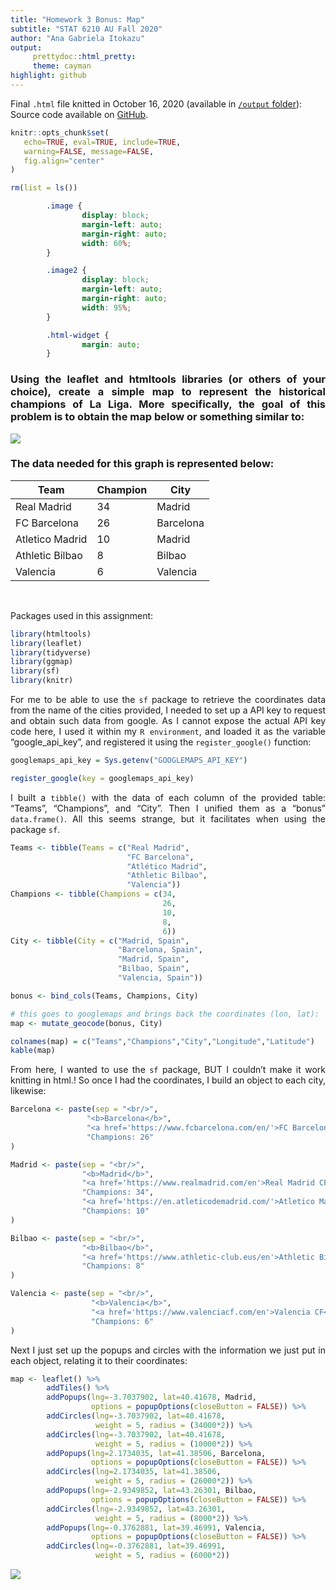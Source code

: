 ```yaml
---
title: "Homework 3 Bonus: Map"
subtitle: "STAT 6210 AU Fall 2020"
author: "Ana Gabriela Itokazu"
output:
     prettydoc::html_pretty:
     theme: cayman
highlight: github
---
```


Final `.html` file knitted in October 16, 2020 (available in [`/output` folder](https://github.com/AU-R-Programming/HW3-Gabii/tree/main/output)): Source code available on [GitHub](https://github.com/AU-R-Programming/HW3-Gabii/blob/main/bonus/map.Rmd).

```r
knitr::opts_chunk$set(
   echo=TRUE, eval=TRUE, include=TRUE,
   warning=FALSE, message=FALSE,
   fig.align="center"
)
```

```r
rm(list = ls())
```

```css

        .image {
                display: block;
                margin-left: auto;
                margin-right: auto;
                width: 60%;
        }

        .image2 {
                display: block;
                margin-left: auto;
                margin-right: auto;
                width: 95%;
        }

        .html-widget {
                margin: auto;
        }

```

<div style="text-align: justify">

### Using the leaflet and htmltools libraries (or others of your choice), create a simple map to represent the historical champions of La Liga. More specifically, the goal of this problem is to obtain the map below or something similar to:

</div>

<div class="image" id="example">
<img src="mapz.png"/>
</div>

<div style="text-align: justify">

### The data needed for this graph is represented below:

| Team            | Champion | City      |
|-----------------|----------|-----------|
| Real Madrid     | 34       | Madrid    |
| FC Barcelona    | 26       | Barcelona |
| Atletico Madrid | 10       | Madrid    |
| Athletic Bilbao | 8        | Bilbao    |
| Valencia        | 6        | Valencia  |

\

</div>

Packages used in this assignment:

```r

library(htmltools)
library(leaflet)
library(tidyverse)
library(ggmap)
library(sf)
library(knitr)

```

<div style="text-align: justify">

For me to be able to use the `sf` package to retrieve the coordinates data from the name of the cities provided, I needed to set up a API key to request and obtain such data from google. As I cannot expose the actual API key code here, I used it within my `R environment`, and loaded it as the variable "google_api_key", and registered it using the `register_google()` function:

</div>

```r
googlemaps_api_key = Sys.getenv("GOOGLEMAPS_API_KEY")

register_google(key = googlemaps_api_key)
```

<div style="text-align: justify">

I built a `tibble()` with the data of each column of the provided table: "Teams", "Champions", and "City". Then I unified them as a "bonus" `data.frame()`. All this seems strange, but it facilitates when using the package `sf`.

</div>

```r

Teams <- tibble(Teams = c("Real Madrid",
                          "FC Barcelona",
                          "Atlético Madrid",
                          "Athletic Bilbao",
                          "Valencia"))
Champions <- tibble(Champions = c(34,
                                  26,
                                  10,
                                  8,
                                  6))
City <- tibble(City = c("Madrid, Spain",
                        "Barcelona, Spain",
                        "Madrid, Spain",
                        "Bilbao, Spain",
                        "Valencia, Spain"))

bonus <- bind_cols(Teams, Champions, City)

# this goes to googlemaps and brings back the coordinates (lon, lat):
map <- mutate_geocode(bonus, City)

```

```r
colnames(map) = c("Teams","Champions","City","Longitude","Latitude")
kable(map)
```

<div style="text-align: justify">

From here, I wanted to use the `sf` package, BUT I couldn't make it work knitting in html.! So once I had the coordinates, I build an object to each city, likewise:

</div>

```r

Barcelona <- paste(sep = "<br/>",
                 "<b>Barcelona</b>",
                 "<a href='https://www.fcbarcelona.com/en/'>FC Barcelona</a>",
                 "Champions: 26"
)

Madrid <- paste(sep = "<br/>",
                "<b>Madrid</b>",
                "<a href='https://www.realmadrid.com/en'>Real Madrid CF</a>",
                "Champions: 34",
                "<a href='https://en.atleticodemadrid.com/'>Atletico Madrid</a>",
                "Champions: 10"
)

Bilbao <- paste(sep = "<br/>",
                "<b>Bilbao</b>",
                "<a href='https://www.athletic-club.eus/en'>Athletic Bilbao</a>",
                "Champions: 8"
)

Valencia <- paste(sep = "<br/>",
                  "<b>Valencia</b>",
                  "<a href='https://www.valenciacf.com/en'>Valencia CF</a>",
                  "Champions: 6"
)

```

<div style="text-align: justify">

Next I just set up the popups and circles with the information we just put in each object, relating it to their coordinates:

</div>

```r

map <- leaflet() %>%
        addTiles() %>%
        addPopups(lng=-3.7037902, lat=40.41678, Madrid,
                  options = popupOptions(closeButton = FALSE)) %>%
        addCircles(lng=-3.7037902, lat=40.41678,
                   weight = 5, radius = (34000*2)) %>%
        addCircles(lng=-3.7037902, lat=40.41678,
                   weight = 5, radius = (10000*2)) %>%
        addPopups(lng=2.1734035, lat=41.38506, Barcelona,
                  options = popupOptions(closeButton = FALSE)) %>%
        addCircles(lng=2.1734035, lat=41.38506,
                   weight = 5, radius = (26000*2)) %>%
        addPopups(lng=-2.9349852, lat=43.26301, Bilbao,
                  options = popupOptions(closeButton = FALSE)) %>%
        addCircles(lng=-2.9349852, lat=43.26301,
                   weight = 5, radius = (8000*2)) %>%
        addPopups(lng=-0.3762881, lat=39.46991, Valencia,
                  options = popupOptions(closeButton = FALSE)) %>%
        addCircles(lng=-0.3762881, lat=39.46991,
                   weight = 5, radius = (6000*2))

```

<div class="image2" id="example">
<img src="map_gabi.png"/>
</div>


